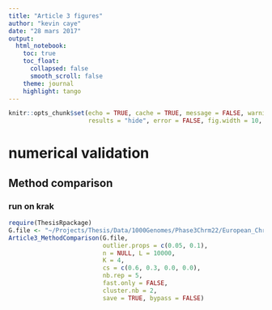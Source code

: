 ```yaml
---
title: "Article 3 figures"
author: "kevin caye"
date: "28 mars 2017"
output:
  html_notebook:
    toc: true
    toc_float:
      collapsed: false
      smooth_scroll: false
    theme: journal
    highlight: tango
---
```




```r
knitr::opts_chunk$set(echo = TRUE, cache = TRUE, message = FALSE, warning = FALSE,
                      results = "hide", error = FALSE, fig.width = 10, fig.width = 10)
```


# numerical validation

## Method comparison

### run on krak
```r
require(ThesisRpackage)
G.file <- "~/Projects/Thesis/Data/1000Genomes/Phase3Chrm22/European_Chrm22.rds"
Article3_MethodComparison(G.file,
                          outlier.props = c(0.05, 0.1),
                          n = NULL, L = 10000,
                          K = 4,
                          cs = c(0.6, 0.3, 0.0, 0.0),
                          nb.rep = 5,
                          fast.only = FALSE,
                          cluster.nb = 2,
                          save = TRUE, bypass = FALSE)
```

